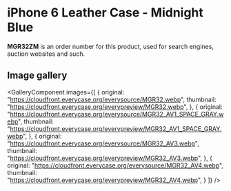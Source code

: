 
# iPhone 6 Leather Case - Midnight Blue

<Callout type='info' emoji='👉🏻'>**MGR32ZM** is an order number for this product, used for search engines, auction websites and such.</Callout>

## Image gallery

<GalleryComponent
    images={[
      {
        original: "https://cloudfront.everycase.org/everysource/MGR32.webp",
        thumbnail: "https://cloudfront.everycase.org/everypreview/MGR32.webp",
      },
      {
        original: "https://cloudfront.everycase.org/everysource/MGR32_AV1_SPACE_GRAY.webp",
        thumbnail: "https://cloudfront.everycase.org/everypreview/MGR32_AV1_SPACE_GRAY.webp",
      },
      {
        original: "https://cloudfront.everycase.org/everysource/MGR32_AV3.webp",
        thumbnail: "https://cloudfront.everycase.org/everypreview/MGR32_AV3.webp",
      },
      {
        original: "https://cloudfront.everycase.org/everysource/MGR32_AV4.webp",
        thumbnail: "https://cloudfront.everycase.org/everypreview/MGR32_AV4.webp",
      }
    ]}
  />
